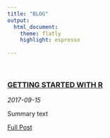 ```yaml
---
title: "BLOG"
output:
  html_document:
    theme: flatly
    highlight: espresso
      
---
```

<br/>
<article>
<h3><a href="getting-started-with-r.html">GETTING STARTED WITH R</a></h3>
<div class="summary">
<span><i class="fa fa-calendar"></i> _2017-09-15_</span>
<p> Summary text </p>
<a class="btn btn-outline-primary btn-sm" href="getting-started-with-r.html">Full Post</a>
</div>
</article>
 
<br/>